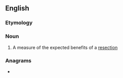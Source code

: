 ==English==

===Etymology===
{{suffix|en|resect|ability}}

===Noun===
{{en-noun|resectabilities}}

# {{lb|en|surgery}} A measure of the expected benefits of a [[resection]]

===Anagrams===
* {{anagrams|en|a=abceeiilrstty|secretability}}